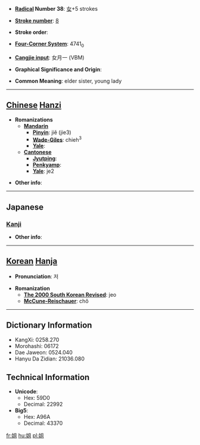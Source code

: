 * '''[[Wiktionary:Chinese radical index| Radical]] Number 38''': [[Wiktionary:Chinese radical index 女|女]]+5 strokes

* '''[[Wiktionary:Chinese total strokes index|Stroke number]]''': [[Wiktionary:Chinese total strokes index 8|8]]

* '''Stroke order''': 

* '''[[Wiktionary:Chinese four corner index|Four-Corner System]]''': 4741<sub>0</sub>

* '''[[Wiktionary:Chinese Cangjie index|Cangjie input]]''': 女月一 (VBM)

* '''Graphical Significance and Origin''': 

* '''Common Meaning''': elder sister, young lady

----

== [[Chinese]] [[Hanzi]] ==

* '''Romanizations'''
** '''[[Mandarin]]'''
*** '''[[Pinyin]]''': jiě (jie3)
*** '''[[Wade-Giles]]''': chieh<sup>3</sup>
*** '''[[Yale]]''': 
** '''[[Cantonese]]'''
*** '''[[Jyutping]]''':
*** '''[[Penkyamp]]''': 
*** '''[[Yale]]''': je2

* '''Other info''': 

----

==Japanese==
===[[Kanji]]===
{{kanji|on readings=[[そ]] (so), [[しゃ]] (sha)
|kun readings=[[あね]] (ane), [[あねご]] (anego)
}}

* '''Other info''':  

----

== [[Korean]] [[Hanja]] ==

* '''Pronunciation''': 저

* '''Romanization'''
** '''[[The 2000 South Korean Revised Romanization|The 2000 South Korean Revised]]''': jeo
** '''[[McCune-Reischauer]]''': chŏ

----

== Dictionary Information ==

* KangXi: 0258.270
* Morohashi: 06172
* Dae Jaweon: 0524.040
* Hanyu Da Zidian: 21036.080

== Technical Information ==

* '''Unicode''':
** Hex: 59D0
** Decimal: 22992
* '''Big5''':
** Hex: A96A
** Decimal: 43370

[[fr:姐]]
[[hu:姐]]
[[pl:姐]]